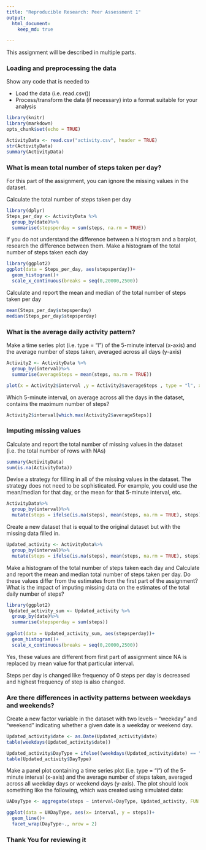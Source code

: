 ---
title: "Reproducible Research: Peer Assessment 1"
output: 
  html_document:
    keep_md: true
  
---

This assignment will be described in multiple parts.

### Loading and preprocessing the data

Show any code that is needed to

* Load the data (i.e. read.csv())
* Process/transform the data (if necessary) into a format suitable for your analysis

```{r include = FALSE}
library(knitr)
library(markdown)
opts_chunk$set(echo = TRUE)
```

```{r cache = TRUE}
ActivityData <- read.csv("activity.csv", header = TRUE)
str(ActivityData)
summary(ActivityData)
```

### What is mean total number of steps taken per day?
For this part of the assignment, you can ignore the missing values in the dataset.

Calculate the total number of steps taken per day

```{r}
library(dplyr)
Steps_per_day <- ActivityData %>%
  group_by(date)%>%
  summarise(stepsperday = sum(steps, na.rm = TRUE))
```

If you do not understand the difference between a histogram and a barplot, research the difference between them. Make a histogram of the total number of steps taken each day

```{r}
library(ggplot2)
ggplot(data = Steps_per_day, aes(stepsperday))+
  geom_histogram()+
  scale_x_continuous(breaks = seq(0,20000,2500))
```

Calculate and report the mean and median of the total number of steps taken per day

```{r}
mean(Steps_per_day$stepsperday)
median(Steps_per_day$stepsperday)
```

### What is the average daily activity pattern?

Make a time series plot (i.e. type = "l") of the 5-minute interval (x-axis) and the average number of steps taken, averaged across all days (y-axis)

```{r}
Activity2 <- ActivityData %>%
  group_by(interval)%>%
  summarise(averageSteps = mean(steps, na.rm = TRUE))

plot(x = Activity2$interval ,y = Activity2$averageSteps , type = "l", xlab = "interval across all day",ylab = "Average steps across all day")
```

Which 5-minute interval, on average across all the days in the dataset, contains the maximum number of steps?

```{r}
Activity2$interval[which.max(Activity2$averageSteps)]
```

### Imputing missing values

Calculate and report the total number of missing values in the dataset (i.e. the total number of rows with NAs)

```{r}
summary(ActivityData)
sum(is.na(ActivityData))
```

Devise a strategy for filling in all of the missing values in the dataset. The strategy does not need to be sophisticated. For example, you could use the mean/median for that day, or the mean for that 5-minute interval, etc.

```{r}
ActivityData%>%
  group_by(interval)%>%
  mutate(steps = ifelse(is.na(steps), mean(steps, na.rm = TRUE), steps))
```

Create a new dataset that is equal to the original dataset but with the missing data filled in.

```{r}
Updated_activity <- ActivityData%>%
  group_by(interval)%>%
  mutate(steps = ifelse(is.na(steps), mean(steps, na.rm = TRUE), steps))
```

Make a histogram of the total number of steps taken each day and Calculate and report the mean and median total number of steps taken per day. Do these values differ from the estimates from the first part of the assignment? What is the impact of imputing missing data on the estimates of the total daily number of steps?

```{r}
library(ggplot2)
 Updated_activity_sum <- Updated_activity %>%
  group_by(date)%>%
  summarise(stepsperday = sum(steps))
 
ggplot(data = Updated_activity_sum, aes(stepsperday))+
  geom_histogram()+
  scale_x_continuous(breaks = seq(0,20000,2500))
```


Yes, these values are different from first part of assignment since NA is replaced by mean value for that particular interval.

Steps per day is changed like frequency of 0 steps per day is decreased and highest frequency of step is also changed.

### Are there differences in activity patterns between weekdays and weekends?

Create a new factor variable in the dataset with two levels -- "weekday" and "weekend" indicating whether a given date is a weekday or weekend day.

```{r}
Updated_activity$date <- as.Date(Updated_activity$date)
table(weekdays(Updated_activity$date))

Updated_activity$DayType = ifelse((weekdays(Updated_activity$date) == "Saturday")|(weekdays(Updated_activity$date) == "Sunday") , "Weekend","weekday")
table(Updated_activity$DayType)
```

Make a panel plot containing a time series plot (i.e. type = "l") of the 5-minute interval (x-axis) and the average number of steps taken, averaged across all weekday days or weekend days (y-axis). The plot should look something like the following, which was created using simulated data:

```{r}
UADayType <- aggregate(steps ~ interval+DayType, Updated_activity, FUN = mean)

ggplot(data = UADayType, aes(x= interval, y = steps))+
  geom_line()+
  facet_wrap(DayType~., nrow = 2)
```

### Thank You for reviewing it